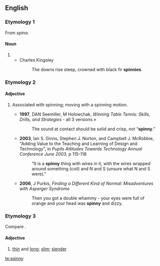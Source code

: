 ==English==

===Etymology 1===
From {{etyl|la|en}} ''spina''.

====Noun====
{{en-noun|spinnies}}

# {{alternative spelling of|spinney}}
#* Charles Kingsley
#*: The downs rise steep, crowned with black fir '''spinnies'''.

===Etymology 2===
{{suffix|spin|y}}

====Adjective====
{{en-adj|spinni|er|est}}

# {{context|informal|lang=en}} Associated with spinning; moving with a spinning motion.
#* '''1997''', DAN Seemiller, M Holowchak, ''Winning Table Tennis: Skills, Drills, and Strategies'' - all 3 versions »
#*: The sound at contact should be solid and crisp, not “'''spinny'''.”
#* '''2003''', Ian S. Ginns, Stephen J. Norton, and Campbell J. McRobbie, "Adding Value to the Teaching and Learning of Design and Technology", in ''Pupils Attitudes Towards Technology Annual Conference June 2003'', p 115-118
#*: “It is a '''spinny''' thing with wires in it, with the wires wrapped around something (coil) and N and S (unsure what N and S were)."
#* '''2006''', J Purkis, ''Finding a Different Kind of Normal: Misadventures with Asperger Syndrome''
#*: Then you got a double whammy - your eyes were full of orange and your head was '''spinny''' and dizzy.

===Etymology 3===
Compare {{term|spiny|lang=en}}.

====Adjective====
{{en-adj}}

# {{context|UK|dialect|obsolete|lang=en}} [[thin]] and [[long]]; [[slim]]; [[slender]]

{{Webster 1913}}

[[te:spinny]]